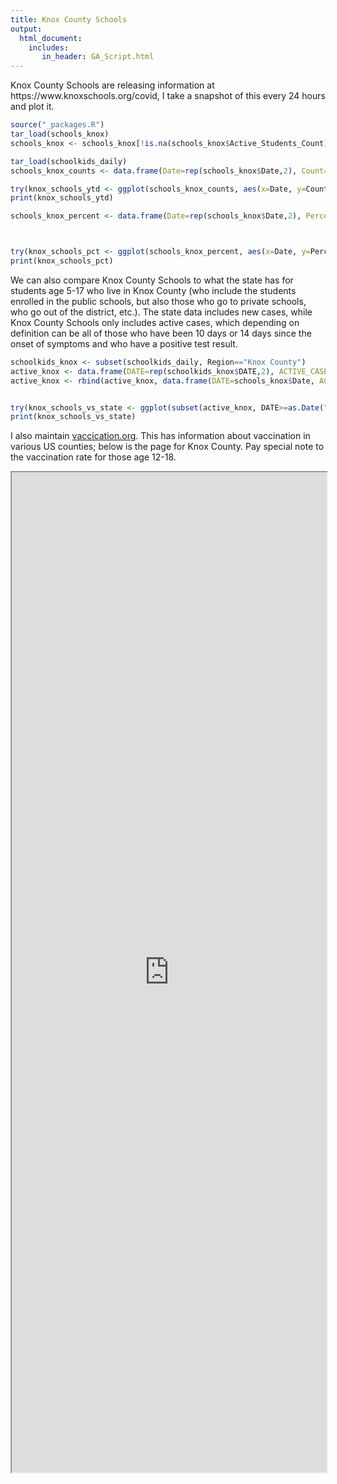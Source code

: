 ```yaml
---
title: Knox County Schools
output:
  html_document:
    includes:
       in_header: GA_Script.html
---
```


Knox County Schools are releasing information at https://www.knoxschools.org/covid, I take a snapshot of this every 24 hours and plot it.

```r

source("_packages.R")
tar_load(schools_knox)
schools_knox <- schools_knox[!is.na(schools_knox$Active_Students_Count),]

tar_load(schoolkids_daily)
schools_knox_counts <- data.frame(Date=rep(schools_knox$Date,2), Count=c(schools_knox$Active_Students_Count, schools_knox$Active_Staff_Count), Population=c(rep("Student", nrow(schools_knox)), rep("Staff", nrow(schools_knox))))

try(knox_schools_ytd <- ggplot(schools_knox_counts, aes(x=Date, y=Count, group=Population)) + geom_line(aes(colour=Population)) + theme_light() + ylab("Number of individuals with active covid infections") + xlab("Date") + ggtitle("Counts of covid infections in Knox County Schools, TN"))
print(knox_schools_ytd)
```

```r


schools_knox_percent <- data.frame(Date=rep(schools_knox$Date,2), Percent=c(schools_knox$Active_Students_Percent, schools_knox$Active_Staff_Percent), Population=c(rep("Student", nrow(schools_knox)), rep("Staff", nrow(schools_knox))))



try(knox_schools_pct <- ggplot(schools_knox_percent, aes(x=Date, y=Percent, group=Population)) + geom_line(aes(colour=Population)) + theme_light() + ylab("Percent of individuals with active covid infections") + xlab("Date") + ggtitle("Percentage of covid infections in Knox County Schools, TN"))
print(knox_schools_pct)
```

We can also compare Knox County Schools to what the state has for students age 5-17 who live in Knox County (who include the students enrolled in the public schools, but also those who go to private schools, who go out of the district, etc.). The state data includes new cases, while Knox County Schools only includes active cases, which depending on definition can be all of those who have been 10 days or 14 days since the onset of symptoms and who have a positive test result.

```r
schoolkids_knox <- subset(schoolkids_daily, Region=="Knox County")
active_knox <- data.frame(DATE=rep(schoolkids_knox$DATE,2), ACTIVE_CASES=c(zoo::rollsum(schoolkids_knox$NEW_CASES, k=10, align="right", fill=NA), zoo::rollsum(schoolkids_knox$NEW_CASES, k=14, align="right", fill=NA)), POPULATION=c(rep("Knox County ('Active' = 10 days, age 5-17)", nrow(schoolkids_knox)), rep("Knox County ('Active' = 14 days, age 5-17)", nrow(schoolkids_knox)))) 
active_knox <- rbind(active_knox, data.frame(DATE=schools_knox$Date, ACTIVE_CASES=schools_knox$Active_Students_Count, POPULATION=rep("Knox Schools Only Data", nrow(schools_knox))))


try(knox_schools_vs_state <- ggplot(subset(active_knox, DATE>=as.Date("2021-06-01")), aes(x=DATE, y=ACTIVE_CASES, group=POPULATION)) + geom_line(aes(colour=POPULATION)) + theme_light() + ylab("Number of active covid cases for\npeople of student age in Knox County") + xlab("Date") + ggtitle("Percentage of covid infections in Knox County Schools, TN"))
print(knox_schools_vs_state)
```

I also maintain [vaccication.org](http://vaccication.org). This has information about vaccination in various US counties; below is the page for Knox County. Pay special note to the vaccination rate for those age 12-18.

<iframe src='https://vaccication.org/counties/Knox_TN.html' width="100%" height=1600></iframe>